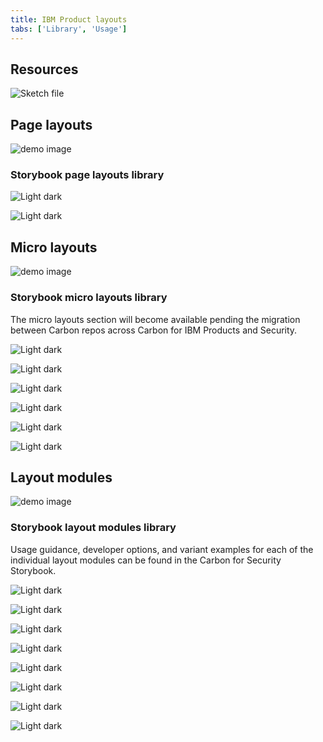 ```yaml
---
title: IBM Product layouts
tabs: ['Library', 'Usage']
---
```


## Resources

<Row className="resource-card-group">
  <Column colMd={4} colLg={4} noGutterSm>
    <ResourceCard
      subTitle="Carbon for IBM Products Layouts"
      actionIcon="launch"
      aspectRatio="2:1"
      href="sketch://add-library/cloud/8f922fac-1243-44d7-a551-bd31d5ded1fd">

![Sketch file](images/sketch-icon.png)

  </ResourceCard>
  </Column>
</Row>

## Page layouts

<FeatureCard
  title="Usage guidance"
  actionIcon="arrowRight"
  href="./usage#layouts"
  color="light">

![demo image](images/page-layouts-cover.jpg)

</FeatureCard>

### Storybook page layouts library

<Row>
  <Column colMd={4} colLg={4} noGutterSm>
    <ImageCard
      aspectRatio="4:3"
      href="https://ibm-security.carbondesignsystem.com/?path=/story/page-layouts-canary-detail--default"
      actionIcon="launch"
      subTitleColor="light"
      subTitle="Details page layout">

![Light dark](images/storybook-page-layout-1.jpg)

  </ImageCard>
  </Column>
  <Column colMd={4} colLg={4} noGutterSm>
    <ImageCard
      aspectRatio="4:3"
      href="https://ibm-security.carbondesignsystem.com/?path=/story/page-layouts-canary-overview--default"
      actionIcon="launch"
      subTitleColor="light"
      subTitle="Overview page layout">

![Light dark](images/storybook-page-layout-2.jpg)

  </ImageCard>
  </Column>
</Row>

## Micro layouts

<FeatureCard
  title="Usage guidance"
  actionIcon="arrowRight"
  href="./usage#micro-layouts"
  color="light">

![demo image](images/micro-layouts-cover.jpg)

</FeatureCard>

### Storybook micro layouts library

<Caption>The micro layouts section will become available pending the migration between Carbon repos across Carbon for IBM Products and Security.</Caption>

<Row>
  <Column colMd={4} colLg={4} noGutterSm>
    <ImageCard disabled aspectRatio="4:3" subTitle="Screenshot card layout">

![Light dark](images/micro-screenshot-card.jpg)

  </ImageCard>
  </Column>
  <Column colMd={4} colLg={4} noGutterSm>
    <ImageCard disabled aspectRatio="4:3" subTitle="DescriptionList card layout">

![Light dark](images/micro-descriptionList-card.jpg)

  </ImageCard>
  </Column>
  <Column colMd={4} colLg={4} noGutterSm>
    <ImageCard disabled aspectRatio="4:3" subTitle="Query card layout">

![Light dark](images/micro-query-card.jpg)

  </ImageCard>
  </Column>
  <Column colMd={4} colLg={4} noGutterSm>
    <ImageCard disabled aspectRatio="4:3" subTitle="Threat card layout">

![Light dark](images/micro-threat-card.jpg)

  </ImageCard>
  </Column>
  <Column colMd={4} colLg={4} noGutterSm>
    <ImageCard disabled aspectRatio="4:3" subTitle="Task list layout">

![Light dark](images/micro-task-list.jpg)

  </ImageCard>
  </Column>
  <Column colMd={4} colLg={4} noGutterSm>
    <ImageCard disabled aspectRatio="4:3" subTitle="Timeline list layout">

![Light dark](images/micro-timeline-list.jpg)

  </ImageCard>
  </Column>
</Row>

## Layout modules

<FeatureCard
  title="Usage guidance"
  actionIcon="arrowRight"
  href="./usage#layout-modules"
  color="light">

![demo image](images/layout-modules-cover.jpg)

</FeatureCard>

### Storybook layout modules library

Usage guidance, developer options, and variant examples for each of the individual layout modules can be found in the Carbon for Security Storybook.


<Row>
  <Column colMd={4} colLg={4} noGutterSm>
    <ImageCard
      aspectRatio="4:3"
      href="https://ibm-security.carbondesignsystem.com/?path=/docs/layout-modules-actionbarmodule--default"
      actionIcon="launch"
      subTitleColor="light"
      subTitle="ActionBar module">

![Light dark](images/action-bar-module.jpg)

  </ImageCard>
  </Column>
  <Column colMd={4} colLg={4} noGutterSm>
    <ImageCard
      aspectRatio="4:3"
      href="https://ibm-security.carbondesignsystem.com/?path=/docs/layout-modules-icamodule--default"
      actionIcon="launch"
      subTitleColor="light"
      subTitle="ICA module">

![Light dark](images/big-numbers-module.jpg)

  </ImageCard>
  </Column>
   <Column colMd={4} colLg={4} noGutterSm>
    <ImageCard
      aspectRatio="4:3"
      href="https://ibm-security.carbondesignsystem.com/?path=/docs/layout-modules-buttonclustermodule--default"
      actionIcon="launch"
      subTitleColor="light"
      subTitle="ButtonCluster module">

![Light dark](images/button-cluster-module.jpg)

  </ImageCard>
  </Column>
  <Column colMd={4} colLg={4} noGutterSm>
    <ImageCard
      aspectRatio="4:3"
      href="https://ibm-security.carbondesignsystem.com/?path=/docs/layout-modules-cardareamodule--default"
      actionIcon="launch"
      subTitleColor="light"
      subTitle="Card area module">

![Light dark](images/card-module.jpg)

  </ImageCard>
  </Column>
  <Column colMd={4} colLg={4} noGutterSm>
    <ImageCard
      aspectRatio="4:3"
      href="https://ibm-security.carbondesignsystem.com/?path=/docs/layout-modules-descriptionmodule--default"
      actionIcon="launch"
      subTitleColor="light"
      subTitle="Description module">

![Light dark](images/description-module.jpg)

  </ImageCard>
  </Column>
  <Column colMd={4} colLg={4} noGutterSm>
    <ImageCard
      aspectRatio="4:3"
      href="https://ibm-security.carbondesignsystem.com/?path=/docs/layout-modules-descriptionlistmodule--default"
      actionIcon="launch"
      subTitleColor="light"
      subTitle="DescriptionList module">

![Light dark](images/description-list-module.jpg)

  </ImageCard>
  </Column>
   <Column colMd={4} colLg={4} noGutterSm>
    <ImageCard
      aspectRatio="4:3"
      href="https://ibm-security.carbondesignsystem.com/?path=/docs/layout-modules-listitemmodule--default"
      actionIcon="launch"
      subTitleColor="light"
      subTitle="ListItem module">

![Light dark](images/list-item-module.jpg)

  </ImageCard>
  </Column>
   <Column colMd={4} colLg={4} noGutterSm>
    <ImageCard
      aspectRatio="4:3"
      href="https://ibm-security.carbondesignsystem.com/?path=/docs/layout-modules-titlebarmodule--default"
      actionIcon="launch"
      subTitleColor="light"
      subTitle="TitleBar module">

![Light dark](images/title-bar-module.jpg)

  </ImageCard>
  </Column>
</Row>

